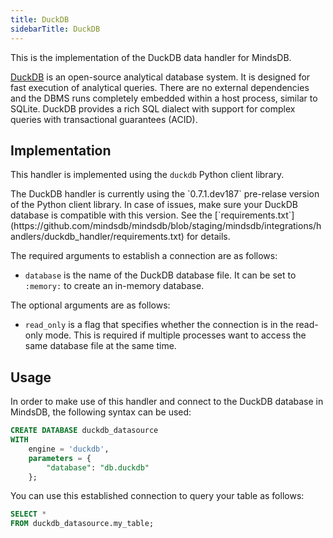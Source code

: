 ```yaml
---
title: DuckDB
sidebarTitle: DuckDB
---
```


This is the implementation of the DuckDB data handler for MindsDB.

[DuckDB](https://duckdb.org/) is an open-source analytical database system. It is designed for fast execution of analytical queries. There are no external dependencies and the DBMS runs completely embedded within a host process, similar to SQLite. DuckDB provides a rich SQL dialect with support for complex queries with transactional guarantees (ACID).

## Implementation

This handler is implemented using the `duckdb` Python client library.

<Tip>
The DuckDB handler is currently using the `0.7.1.dev187` pre-relase version of the Python client library. In case of issues, make sure your DuckDB database is compatible with this version. See the [`requirements.txt`](https://github.com/mindsdb/mindsdb/blob/staging/mindsdb/integrations/handlers/duckdb_handler/requirements.txt) for details.
</Tip>

The required arguments to establish a connection are as follows:

* `database` is the name of the DuckDB database file. It can be set to `:memory:` to create an in-memory database.

The optional arguments are as follows:

* `read_only` is a flag that specifies whether the connection is in the read-only mode. This is required if multiple processes want to access the same database file at the same time.

## Usage

In order to make use of this handler and connect to the DuckDB database in MindsDB, the following syntax can be used:

```sql
CREATE DATABASE duckdb_datasource
WITH
    engine = 'duckdb',
    parameters = {
        "database": "db.duckdb"
    };
```

You can use this established connection to query your table as follows:

```sql
SELECT *
FROM duckdb_datasource.my_table;
```
